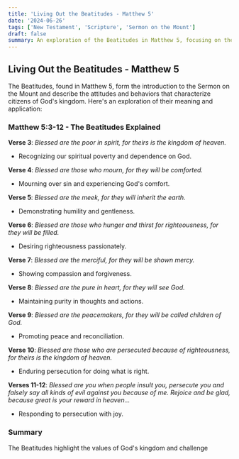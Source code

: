 ```yaml
---
title: 'Living Out the Beatitudes - Matthew 5'
date: '2024-06-26'
tags: ['New Testament', 'Scripture', 'Sermon on the Mount']
draft: false
summary: An exploration of the Beatitudes in Matthew 5, focusing on their meaning and how believers can live them out in their daily lives.
---
```


## Living Out the Beatitudes - Matthew 5

The Beatitudes, found in Matthew 5, form the introduction to the Sermon on the Mount and describe the attitudes and behaviors that characterize citizens of God's kingdom. Here's an exploration of their meaning and application:

### Matthew 5:3-12 - The Beatitudes Explained

**Verse 3**: _Blessed are the poor in spirit, for theirs is the kingdom of heaven._

- Recognizing our spiritual poverty and dependence on God.

**Verse 4**: _Blessed are those who mourn, for they will be comforted._

- Mourning over sin and experiencing God's comfort.

**Verse 5**: _Blessed are the meek, for they will inherit the earth._

- Demonstrating humility and gentleness.

**Verse 6**: _Blessed are those who hunger and thirst for righteousness, for they will be filled._

- Desiring righteousness passionately.

**Verse 7**: _Blessed are the merciful, for they will be shown mercy._

- Showing compassion and forgiveness.

**Verse 8**: _Blessed are the pure in heart, for they will see God._

- Maintaining purity in thoughts and actions.

**Verse 9**: _Blessed are the peacemakers, for they will be called children of God._

- Promoting peace and reconciliation.

**Verse 10**: _Blessed are those who are persecuted because of righteousness, for theirs is the kingdom of heaven._

- Enduring persecution for doing what is right.

**Verses 11-12**: _Blessed are you when people insult you, persecute you and falsely say all kinds of evil against you because of me. Rejoice and be glad, because great is your reward in heaven..._

- Responding to persecution with joy.

### Summary

The Beatitudes highlight the values of God's kingdom and challenge

